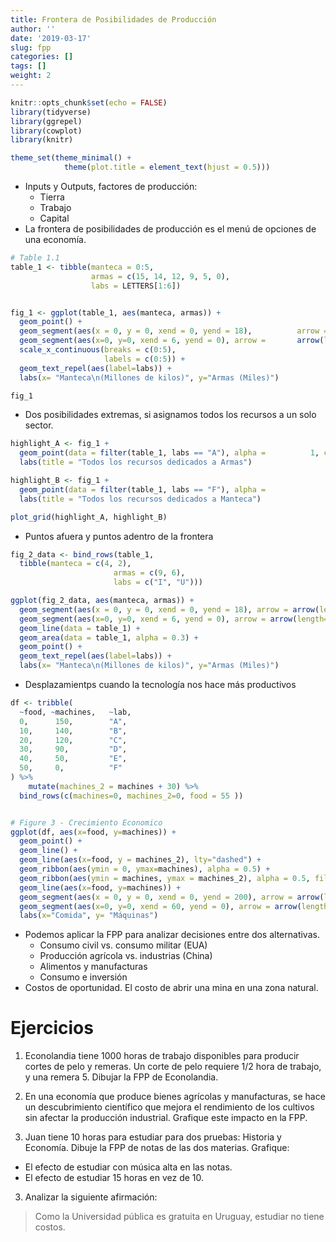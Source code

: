 ```yaml
---
title: Frontera de Posibilidades de Producción
author: ''
date: '2019-03-17'
slug: fpp
categories: []
tags: []
weight: 2
---
```


```r
knitr::opts_chunk$set(echo = FALSE)
library(tidyverse)
library(ggrepel)
library(cowplot)
library(knitr)

theme_set(theme_minimal() + 
            theme(plot.title = element_text(hjust = 0.5)))

```

- Inputs y Outputs, factores de producción: 
  - Tierra
  - Trabajo
  - Capital
  
- La frontera de posibilidades de producción es el menú de opciones de una economía.

```r
# Table 1.1
table_1 <- tibble(manteca = 0:5,
                  armas = c(15, 14, 12, 9, 5, 0),
                  labs = LETTERS[1:6])


fig_1 <- ggplot(table_1, aes(manteca, armas)) + 
  geom_point() + 
  geom_segment(aes(x = 0, y = 0, xend = 0, yend = 18),          arrow = arrow(length=unit(0.2, "cm"))) +
  geom_segment(aes(x=0, y=0, xend = 6, yend = 0), arrow =       arrow(length=unit(0.2, "cm"))) + 
  scale_x_continuous(breaks = c(0:5),
                     labels = c(0:5)) +
  geom_text_repel(aes(label=labs)) + 
  labs(x= "Manteca\n(Millones de kilos)", y="Armas (Miles)")

fig_1

```


- Dos posibilidades extremas, si asignamos todos los recursos a un solo sector.
</br>
```r
highlight_A <- fig_1 + 
  geom_point(data = filter(table_1, labs == "A"), alpha =          1, color = "red", size = 5, shape = 21) + 
  labs(title = "Todos los recursos dedicados a Armas")

highlight_B <- fig_1 + 
  geom_point(data = filter(table_1, labs == "F"), alpha =               1, color = "red", size = 5, shape = 21) + 
  labs(title = "Todos los recursos dedicados a Manteca")

plot_grid(highlight_A, highlight_B)
```

- Puntos afuera y puntos adentro de la frontera

```r
fig_2_data <- bind_rows(table_1,
  tibble(manteca = c(4, 2),
                       armas = c(9, 6),
                       labs = c("I", "U")))

ggplot(fig_2_data, aes(manteca, armas)) + 
  geom_segment(aes(x = 0, y = 0, xend = 0, yend = 18), arrow = arrow(length=unit(0.2, "cm"))) +
  geom_segment(aes(x=0, y=0, xend = 6, yend = 0), arrow = arrow(length=unit(0.2, "cm"))) +
  geom_line(data = table_1) + 
  geom_area(data = table_1, alpha = 0.3) + 
  geom_point() + 
  geom_text_repel(aes(label=labs)) + 
  labs(x= "Manteca\n(Millones de kilos)", y="Armas (Miles)")

```

- Desplazamientps cuando la tecnología nos hace más productivos

```r
df <- tribble(
  ~food, ~machines,   ~lab,
  0,      150,        "A",  
  10,     140,        "B",
  20,     120,        "C",
  30,     90,         "D",
  40,     50,         "E",
  50,     0,          "F"
) %>% 
    mutate(machines_2 = machines + 30) %>% 
  bind_rows(c(machines=0, machines_2=0, food = 55 ))


# Figure 3 - Crecimiento Economico
ggplot(df, aes(x=food, y=machines)) + 
  geom_point() + 
  geom_line() + 
  geom_line(aes(x=food, y = machines_2), lty="dashed") + 
  geom_ribbon(aes(ymin = 0, ymax=machines), alpha = 0.5) + 
  geom_ribbon(aes(ymin = machines, ymax = machines_2), alpha = 0.5, fill = "red") +
  geom_line(aes(x=food, y=machines)) + 
  geom_segment(aes(x = 0, y = 0, xend = 0, yend = 200), arrow = arrow(length=unit(0.2, "cm"))) +
  geom_segment(aes(x=0, y=0, xend = 60, yend = 0), arrow = arrow(length=unit(0.2, "cm"))) +
  labs(x="Comida", y= "Máquinas")

```

- Podemos aplicar la FPP para analizar decisiones entre dos alternativas.
  - Consumo civil vs. consumo militar (EUA)
  - Producción agrícola vs. industrias (China)
  - Alimentos y manufacturas
  - Consumo e inversión

- Costos de oportunidad. El costo de abrir una mina en una zona natural.

# Ejercicios

1. Econolandia tiene 1000 horas de trabajo disponibles para producir cortes de pelo y remeras. Un corte de pelo requiere $1/2$ hora de trabajo, y una remera $5$. Dibujar la FPP de Econolandia. 

2. En una economía que produce bienes agrícolas y manufacturas, se hace un descubrimiento científico que mejora el rendimiento de los cultivos sin afectar la producción industrial. Grafique este impacto en la FPP.

3. Juan tiene 10 horas para estudiar para dos pruebas: Historia y Economía. Dibuje la FPP de notas de las dos materias. Grafique:

- El efecto de estudiar con música alta en las notas.
- El efecto de estudiar 15 horas en vez de 10.

3. Analizar la siguiente afirmación:

> Como la Universidad pública es gratuita en Uruguay, estudiar no tiene costos. 